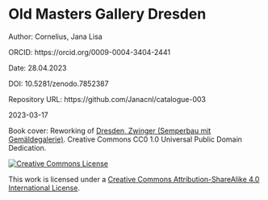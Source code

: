 # Old Masters Gallery Dresden

Author: Cornelius, Jana Lisa

ORCID: https://orcid.org/0009-0004-3404-2441

Date: 28.04.2023

DOI: 10.5281/zenodo.7852387

Repository URL: https://github.com/Janacnl/catalogue-003






2023-03-17



Book cover: Reworking of [Dresden, Zwinger (Semperbau mit Gem&auml;ldegalerie)](https://www.wikidata.org/wiki/Q4890#/media/File:Dresden-Zwinger-Courtyard.11.JPG). Creative Commons CC0 1.0 Universal Public Domain Dedication. 


<a rel="license" href="http://creativecommons.org/licenses/by-sa/4.0/"><img alt="Creative Commons License" style="border-width:0" src="https://i.creativecommons.org/l/by-sa/4.0/88x31.png" /></a>

This work is licensed under a <a rel="license" href="http://creativecommons.org/licenses/by-sa/4.0/">Creative Commons Attribution-ShareAlike 4.0 International License</a>.